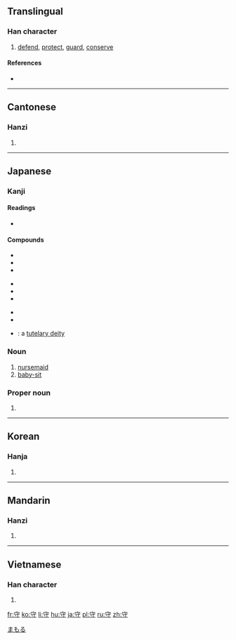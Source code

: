 ==Translingual==

===Han character===
{{Han char|rn=40|rad=宀|as=03|sn=6|four=3034<sub>2</sub>|canj=十木戈 (JDI)|ids=⿱[[宀]][[寸]]}}

# [[defend]], [[protect]], [[guard]], [[conserve]]

====References====
* {{Han ref|kx=0282.050|dkj=07071|dj=0552.040|hdz=20912.030|uh=5B88|ud=23432|bh=A675|bd=42613}}

----

==Cantonese==

===Hanzi===
{{yue-hanzi|jyut=|y=sau2}}

# {{defn|lang=yue|sort=宀03}}

----

==Japanese==

===Kanji===
{{ja-kanji|grade=3|rs=宀03}}

====Readings====
* {{ja-readings|on=[[しゅ]] (shu), [[す]] (su)|kun=[[まもる|まも-る]] (mamo-ru), [[まもり|まも-り]] (mamo-ri), [[もり]] (mori), [[もり|も-り]] (mo-ri)|nanori=[[まもる]] (Mamoru)}}

====Compounds====
{{der-top3|Compounds}}
* {{l|ja|sc=Jpan|守衛|tr=しゅえい, shuei}}
* {{l|ja|sc=Jpan|守禦|tr=しゅぎょ, shugyo}}
* {{l|ja|sc=Jpan|守護|tr=しゅご, shugo}}
{{der-mid3}}
* {{l|ja|sc=Jpan|守株|tr=しゅしゅ, shushu}}
* {{l|ja|sc=Jpan|守戍|tr=しゅじゅ, shuju}}
* {{l|ja|sc=Jpan|守備|tr=しゅび, shubi}}
{{der-mid3}}
* {{l|ja|sc=Jpan|死守|tr=ししゅ, shishu}}
* {{l|ja|sc=Jpan|肥後守|tr=ひごのかみ, higonokami}}
* {{l|ja|sc=Jpan|守護神|tr=しゅごしん, shugoshin}}: a [[tutelary deity]]
{{bottom}}

===Noun===
{{ja-noun|k|hira=もり|rom=mori}}

# [[nursemaid]]
# [[baby-sit]]

===Proper noun===
{{ja-pos|k|proper|hira=まもる|rom=Mamoru}}

# {{given name|male|lang=ja}}

[[Category:Japanese male given names|まもる]]

----

==Korean==

===Hanja===
{{ko-hanja|hangeul=수|rv=su|mr=su}}

# {{defn|lang=ko|sort=宀03}}

----

==Mandarin==

===Hanzi===
{{cmn-hanzi|pin=[[shǒu]] ([[shou3]])|wg=shou<sup>3</sup>}}

# {{defn|lang=cmn|sort=宀03}}

----

==Vietnamese==

===Han character===
{{vi-hantu|[[thủ]], [[thú]]|rs=宀03}}

# {{defn|lang=vi|sort=宀03}}

[[fr:守]]
[[ko:守]]
[[li:守]]
[[hu:守]]
[[ja:守]]
[[pl:守]]
[[ru:守]]
[[zh:守]]